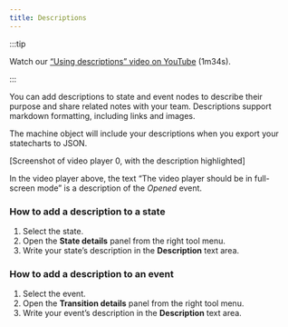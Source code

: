 ```yaml
---
title: Descriptions
---
```


:::tip

Watch our [“Using descriptions” video on YouTube](https://www.youtube.com/watch?v=qflVEMsCrEE&list=PLvWgkXBB3dd4I_l-djWVU2UGPyBgKfnTQ&index=10) (1m34s).

:::

You can add descriptions to state and event nodes to describe their purpose and share related notes with your team. Descriptions support markdown formatting, including links and images.

The machine object will include your descriptions when you export your statecharts to JSON.

[Screenshot of video player 0, with the description highlighted]

In the video player above, the text “The video player should be in full-screen mode” is a description of the *Opened* event.

### How to add a description to a state

1. Select the state.
2. Open the **State details** panel from the right tool menu.
3. Write your state’s description in the **Description** text area.

### How to add a description to an event

1. Select the event.
2. Open the **Transition details** panel from the right tool menu.
3. Write your event’s description in the **Description** text area.
